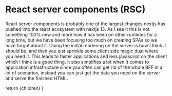 
# React server components (RSC)

<Notes>
React server components is probably one of the largest changes nextjs has pushed into the react ecosystem with nextjs 13. As I see it this is not something 100% new and more how it has been on other runtimes for a long time, but we have been focusing too much on creating SPAs so we have forgot about it. Doing the initial rendering on the server is how I think it should be, and then you just sprinkle some client side magic dust where you need it. This leads to faster applications and less javascript on the client which I think is a good thing. It also simplifies a lot when it comes to application infrastructure since you often can get rid of the whole BFF in a lot of scenarios, instead you can just get the data you need on the server and serve the finished HTML.
</Notes>

  return <MainSlide>
    {children}
  </MainSlide>
}